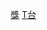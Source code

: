 {{Catmore}}
{{Commonscat|Taiwan Excellence Awards}}
[[Category:中華民國對外貿易發展協會|獎]]
[[Category:台灣設計獎項|T台]]